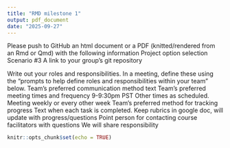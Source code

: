 ```yaml
---
title: "RMD milestone 1"
output: pdf_document
date: "2025-09-27"
---
```


Please push to GitHub an html document or a PDF (knitted/rendered from an Rmd or Qmd) with the following information
Project option selection
Scenario #3
A link to your group’s git repository


Write out your roles and responsibilities. In a meeting, define these using the "prompts to help define roles and responsibilities within your team" below.
Team's preferred communication method 
text
Team's preferred meeting times and frequency 
9-9:30pm PST
Other times as scheduled. 
Meeting weekly or every other week
Team's preferred method for tracking progress
Text when each task is completed.
Keep rubrics in google doc, will update with progress/questions
Point person for contacting course facilitators with questions
We will share responsibility





```r
knitr::opts_chunk$set(echo = TRUE)
```
